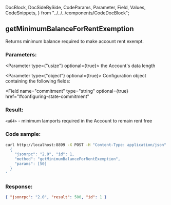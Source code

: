   DocBlock,
  DocSideBySide,
  CodeParams,
  Parameter,
  Field,
  Values,
  CodeSnippets,
} from "../../../components/CodeDocBlock";

<DocBlock>

## getMinimumBalanceForRentExemption

Returns minimum balance required to make account rent exempt.

<DocSideBySide>
<CodeParams>

### Parameters:

<Parameter type={"usize"} optional={true}>
  the Account's data length
</Parameter>

<Parameter type={"object"} optional={true}> 
Configuration object containing the following fields:

<Field
  name="commitment"
  type="string"
  optional={true}
  href="#configuring-state-commitment"
></Field>

</Parameter>

### Result:

`<u64>` - minimum lamports required in the Account to remain rent free

</CodeParams>

<CodeSnippets>

### Code sample:

```bash
curl http://localhost:8899 -X POST -H "Content-Type: application/json" -d '
  {
    "jsonrpc": "2.0", "id": 1,
    "method": "getMinimumBalanceForRentExemption",
    "params": [50]
  }
'
```

### Response:

```json
{ "jsonrpc": "2.0", "result": 500, "id": 1 }
```

</CodeSnippets>
</DocSideBySide>
</DocBlock>
